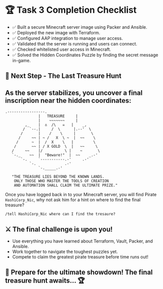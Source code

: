 # 🏆 Task 3 Completion Checklist
* ✅  Built a secure Minecraft server image using Packer and Ansible.
* ✅ Deployed the new image with Terraform.
* ✅ Configured AAP integration to manage user access.
* ✅ Validated that the server is running and users can connect.
* ✅ Checked whitelisted user access in Minecraft.
* ✅ Solved the Hidden Coordinates Puzzle by finding the secret message in-game.



## 📌 Next Step - The Last Treasure Hunt
## As the server stabilizes, you uncover a final inscription near the hidden coordinates:
```
.-----------------.
               |   TREASURE     |
               |    ~~~~~~~     |
         ,_    |  ⚓  /\   ☠️   |    _,
        /  `--.|     /  \      |.--'  \
       /       |    /    \     |       \
      /     ~~ | ~ /   X  \ ~  |  ~~    \
     /      ~  |  /  X    \   |         \
    /       ~~ | / X GOLD  \  |   ~~     \
   /     ~~    |/          \ |    ~       \
   `-._    ~~  |  "Beware!"  |  ~~    _.-'
       `-.     `-----------.-'     .-'
           `-.             .-'
               `-._____.-'

   "THE TREASURE LIES BEYOND THE KNOWN LANDS.
    ONLY THOSE WHO MASTER THE TOOLS OF CREATION 
    AND AUTOMATION SHALL CLAIM THE ULTIMATE PRIZE."
```

Once you have logged back in to your Minecraft server, you will find Pirate `HashiCorp_Nic`,
why not ask him for a hint on where to find the final treasure?

```
/tell HashiCorp_Nic where can I find the tresaure?
```

## ⚔️ The final challenge is upon you!

* Use everything you have learned about Terraform, Vault, Packer, and Ansible.
* Work together to navigate the toughest puzzles yet.
* Compete to claim the greatest pirate treasure before time runs out!

## 🚀 Prepare for the ultimate showdown! The final treasure hunt awaits… 🏆